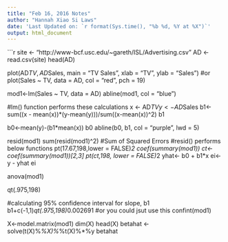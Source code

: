 ```yaml
---
title: "Feb 16, 2016 Notes"
author: "Hannah Xiao Si Laws"
date: 'Last Updated on: `r format(Sys.time(), "%b %d, %Y at %X")`'
output: html_document
---
```

```r
site <- "http://www-bcf.usc.edu/~gareth/ISL/Advertising.csv"
AD <- read.csv(site)
head(AD)

plot(AD$TV, AD$Sales, main = "TV Sales", xlab = "TV", ylab = "Sales")
#or
plot(Sales ~ TV, data = AD, col = "red", pch = 19)

mod1<-lm(Sales ~ TV, data = AD)
abline(mod1, col = "blue")

#lm() function performs these calculations
x <- AD$TV
y <- AD$Sales
b1<-sum((x - mean(x))*(y-mean(y)))/sum((x-mean(x))^2)
b1

b0<-mean(y)-(b1*mean(x))
b0
abline(b0, b1, col = "purple", lwd = 5)



resid(mod1)
sum(resid(mod1)^2) #Sum of Squared Errors
#resid() performs below functions
pt(17.67,198,lower = FALSE)*2
coef(summary(mod1))
ct<- coef(summary(mod1))[2,3]
pt(ct,198, lower = FALSE)*2
yhat<- b0 + b1*x
ei<- y - yhat
ei



anova(mod1)

qt(.975,198)


#calculating 95% confidence interval for slope, b1
b1+c(-1,1)*qt(.975,198)*0.002691
#or you could jsut use this
confint(mod1)

X<-model.matrix(mod1)
dim(X)
head(X)
betahat <- solve(t(X)%*%X)%*%t(X)%*%y
betahat
